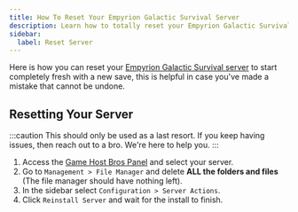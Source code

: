 ```yaml
---
title: How To Reset Your Empyrion Galactic Survival Server
description: Learn how to totally reset your Empyrion Galactic Survival dedicated server.
sidebar:
  label: Reset Server
---
```


Here is how you can reset your [Empyrion Galactic Survival server](https://www.gamehostbros.com/empyrion-galactic-survival-server-hosting/) to start completely fresh with a new save, this is helpful in case you've made a mistake that cannot be undone.

## Resetting Your Server

:::caution
This should only be used as a last resort. If you keep having issues, then reach out to a bro. We're here to help you.
:::

<Steps>

1. Access the [Game Host Bros Panel](https://panel.gamehostbros.com/) and select your server.
2. Go to `Management > File Manager` and delete **ALL the folders and files** (The file manager should have nothing left).
3. In the sidebar select `Configuration > Server Actions`.
4. Click `Reinstall Server` and wait for the install to finish.
</Steps>